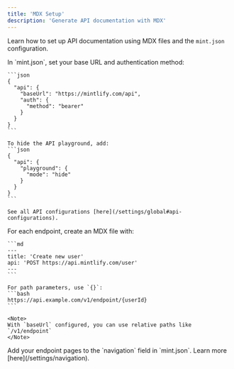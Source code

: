 ```yaml
---
title: 'MDX Setup'
description: 'Generate API documentation with MDX'
---
```


Learn how to set up API documentation using MDX files and the `mint.json` configuration.

<Steps>
  <Step title="Configure your API">
    In `mint.json`, set your base URL and authentication method:

    ```json
    {
      "api": {
        "baseUrl": "https://mintlify.com/api",
        "auth": {
          "method": "bearer"
        }
      }
    }
    ```

    To hide the API playground, add:
    ```json
    {
      "api": {
        "playground": {
          "mode": "hide"
        }
      }
    }
    ```

    See all API configurations [here](/settings/global#api-configurations).
  </Step>
  
  <Step title="Create endpoint pages">
    For each endpoint, create an MDX file with:

    ```md
    ---
    title: 'Create new user'
    api: 'POST https://api.mintlify.com/user'
    ---
    ```

    For path parameters, use `{}`:
    ```bash
    https://api.example.com/v1/endpoint/{userId}
    ```

    <Note>
    With `baseUrl` configured, you can use relative paths like `/v1/endpoint`
    </Note>
  </Step>

  <Step title="Add to navigation">
    Add your endpoint pages to the `navigation` field in `mint.json`. Learn more [here](/settings/navigation).
  </Step>
</Steps>